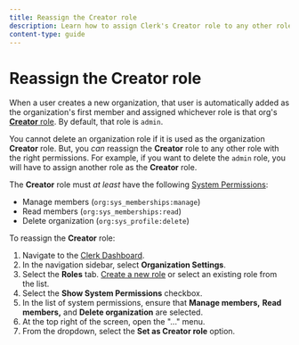 ```yaml
---
title: Reassign the Creator role
description: Learn how to assign Clerk's Creator role to any other role in an organization.
content-type: guide
---
```


# Reassign the **Creator** role

When a user creates a new organization, that user is automatically added as the organization's first member and assigned whichever role is that org's [**Creator** role](/docs/organizations/roles-permissions#the-creator-role). By default, that role is `admin`.

You cannot delete an organization role if it is used as the organization **Creator** role. But, you *can* reassign the **Creator** role to any other role with the right permissions. For example, if you want to delete the `admin` role, you will have to assign another role as the **Creator** role.

The **Creator** role must *at least* have the following [System Permissions](/docs/organizations/roles-permissions#system-permissions):

- Manage members (`org:sys_memberships:manage`)
- Read members (`org:sys_memberships:read`)
- Delete organization (`org:sys_profile:delete`)

To reassign the **Creator** role:

1. Navigate to the [Clerk Dashboard](https://dashboard.clerk.com/last-active?path=roles).
2. In the navigation sidebar, select **Organization Settings**.
3. Select the **Roles** tab. [Create a new role](/docs/organizations/create-roles-permissions#create-a-new-role-for-your-organization) or select an existing role from the list.
4. Select the **Show System Permissions** checkbox.
5. In the list of system permissions, ensure that **Manage members,** **Read members,** and **Delete organization** are selected.
6. At the top right of the screen, open the "..." menu.
7. From the dropdown, select the **Set as Creator role** option.
